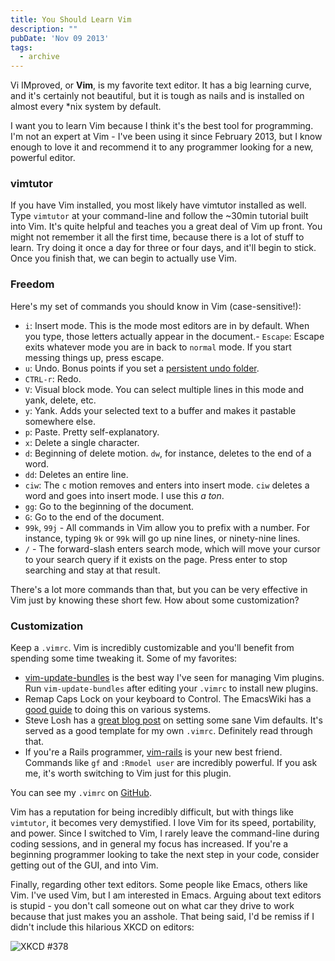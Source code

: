 ```yaml
---
title: You Should Learn Vim
description: ""
pubDate: 'Nov 09 2013'
tags:
  - archive
---
```



Vi IMproved, or **Vim**, is my favorite text editor. It has a big learning curve, and it's certainly not beautiful, but it is tough as nails and is installed on almost every \*nix system by default.

I want you to learn Vim because I think it's the best tool for programming. I'm not an expert at Vim - I've been using it since February 2013, but I know enough to love it and recommend it to any programmer looking for a new, powerful editor.

### vimtutor

If you have Vim installed, you most likely have vimtutor installed as well. Type `vimtutor` at your command-line and follow the ~30min tutorial built into Vim. It's quite helpful and teaches you a great deal of Vim up front. You might not remember it all the first time, because there is a lot of stuff to learn. Try doing it once a day for three or four days, and it'll begin to stick. Once you finish that, we can begin to actually use Vim.

### Freedom

Here's my set of commands you should know in Vim (case-sensitive!):

- `i`: Insert mode. This is the mode most editors are in by default. When you type, those letters actually appear in the document.- `Escape`: Escape exits whatever mode you are in back to `normal` mode. If you start messing things up, press escape.
- `u`: Undo. Bonus points if you set a [persistent undo folder](https://github.com/imkmf/dotfiles/blob/master/vimrc#L60).
- `CTRL-r`: Redo.
- `V`: Visual block mode. You can select multiple lines in this mode and yank, delete, etc.
- `y`: Yank. Adds your selected text to a buffer and makes it pastable somewhere else.
- `p`: Paste. Pretty self-explanatory.
- `x`: Delete a single character.
- `d`: Beginning of delete motion. `dw`, for instance, deletes to the end of a word.
- `dd`: Deletes an entire line.
- `ciw`: The `c` motion removes and enters into insert mode. `ciw` deletes a word and goes into insert mode. I use this *a ton*.
- `gg`: Go to the beginning of the document.
- `G`: Go to the end of the document.
- `99k`, `99j` - All commands in Vim allow you to prefix with a number. For instance, typing `9k` or `99k` will go up nine lines, or ninety-nine lines.
- `/` - The forward-slash enters search mode, which will move your cursor to your search query if it exists on the page. Press enter to stop searching and stay at that result.

There's a lot more commands than that, but you can be very effective in Vim just by knowing these short few. How about some customization?

### Customization

Keep a `.vimrc`. Vim is incredibly customizable and you'll benefit from spending some time tweaking it. Some of my favorites:

- [vim-update-bundles](https://github.com/bronson/vim-update-bundles) is the best way I've seen for managing Vim plugins. Run `vim-update-bundles` after editing your `.vimrc` to install new plugins.
- Remap Caps Lock on your keyboard to Control. The EmacsWiki has a [good guide](http://www.emacswiki.org/emacs/MovingTheCtrlKey#toc14) to doing this on various systems.
- Steve Losh has a [great blog post](http://stevelosh.com/blog/2010/09/coming-home-to-vim/) on setting some sane Vim defaults. It's served as a good template for my own `.vimrc`. Definitely read through that.
- If you're a Rails programmer, [vim-rails](https://github.com/tpope/vim-rails) is your new best friend. Commands like `gf` and `:Rmodel user` are incredibly powerful. If you ask me, it's worth switching to Vim just for this plugin.

You can see my `.vimrc` on [GitHub](https://github.com/imkmf/dotfiles/blob/master/vimrc).

Vim has a reputation for being incredibly difficult, but with things like `vimtutor`, it becomes very demystified. I love Vim for its speed, portability, and power. Since I switched to Vim, I rarely leave the command-line during coding sessions, and in general my focus has increased. If you're a beginning programmer looking to take the next step in your code, consider getting out of the GUI, and into Vim.

Finally, regarding other text editors. Some people like Emacs, others like Vim. I've used Vim, but I am interested in Emacs. Arguing about text editors is stupid - you don't call someone out on what car they drive to work because that just makes you an asshole. That being said, I'd be remiss if I didn't include this hilarious XKCD on editors:

![XKCD #378](http://imgs.xkcd.com/comics/real_programmers.png)
